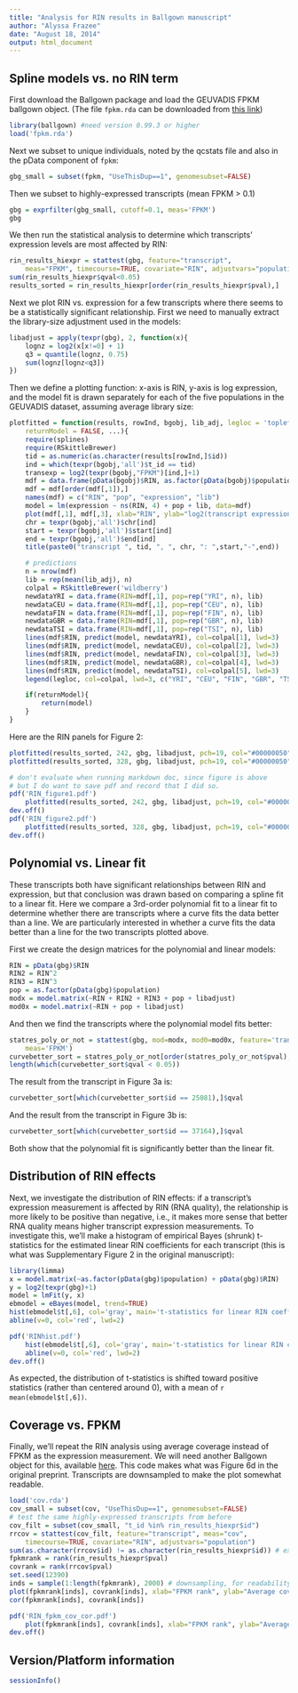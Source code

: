 ```yaml
---
title: "Analysis for RIN results in Ballgown manuscript"
author: "Alyssa Frazee"
date: "August 18, 2014"
output: html_document
---
```


## Spline models vs. no RIN term

First download the Ballgown package and load the GEUVADIS FPKM ballgown object. (The file `fpkm.rda` can be downloaded from [this link](http://files.figshare.com/1625419/fpkm.rda))

```r
library(ballgown) #need version 0.99.3 or higher
load('fpkm.rda')
```

Next we subset to unique individuals, noted by the qcstats file and also in the pData component of `fpkm`:

```r
gbg_small = subset(fpkm, "UseThisDup==1", genomesubset=FALSE)
```

Then we subset to highly-expressed transcripts (mean FPKM > 0.1)

```r
gbg = exprfilter(gbg_small, cutoff=0.1, meas='FPKM')
gbg
```

We then run the statistical analysis to determine which transcripts' expression levels are most affected by RIN:

```r
rin_results_hiexpr = stattest(gbg, feature="transcript",
    meas="FPKM", timecourse=TRUE, covariate="RIN", adjustvars="population")
sum(rin_results_hiexpr$qval<0.05) 
results_sorted = rin_results_hiexpr[order(rin_results_hiexpr$pval),]
```

Next we plot RIN vs. expression for a few transcripts where there seems to be a statistically significant relationship. First we need to manually extract the library-size adjustment used in the models:

```r
libadjust = apply(texpr(gbg), 2, function(x){
    lognz = log2(x[x!=0] + 1)
    q3 = quantile(lognz, 0.75)
    sum(lognz[lognz<q3])
})
```

Then we define a plotting function: x-axis is RIN, y-axis is log expression, and the model fit is drawn separately for each of the five populations in the GEUVADIS dataset, assuming average library size:

```r
plotfitted = function(results, rowInd, bgobj, lib_adj, legloc = 'topleft', 
    returnModel = FALSE, ...){
    require(splines)
    require(RSkittleBrewer)
    tid = as.numeric(as.character(results[rowInd,]$id))
    ind = which(texpr(bgobj,'all')$t_id == tid)
    transexp = log2(texpr(bgobj,"FPKM")[ind,]+1)
    mdf = data.frame(pData(bgobj)$RIN, as.factor(pData(bgobj)$population), as.numeric(transexp), lib_adj)
    mdf = mdf[order(mdf[,1]),]
    names(mdf) = c("RIN", "pop", "expression", "lib")
    model = lm(expression ~ ns(RIN, 4) + pop + lib, data=mdf)
    plot(mdf[,1], mdf[,3], xlab="RIN", ylab="log2(transcript expression + 1)", ...)
    chr = texpr(bgobj,'all')$chr[ind]
    start = texpr(bgobj,'all')$start[ind]
    end = texpr(bgobj,'all')$end[ind]
    title(paste0("transcript ", tid, ", ", chr, ": ",start,"-",end))

    # predictions
    n = nrow(mdf)
    lib = rep(mean(lib_adj), n)
    colpal = RSkittleBrewer('wildberry') 
    newdataYRI = data.frame(RIN=mdf[,1], pop=rep("YRI", n), lib)
    newdataCEU = data.frame(RIN=mdf[,1], pop=rep("CEU", n), lib)
    newdataFIN = data.frame(RIN=mdf[,1], pop=rep("FIN", n), lib)
    newdataGBR = data.frame(RIN=mdf[,1], pop=rep("GBR", n), lib)
    newdataTSI = data.frame(RIN=mdf[,1], pop=rep("TSI", n), lib)
    lines(mdf$RIN, predict(model, newdataYRI), col=colpal[1], lwd=3)
    lines(mdf$RIN, predict(model, newdataCEU), col=colpal[2], lwd=3)
    lines(mdf$RIN, predict(model, newdataFIN), col=colpal[3], lwd=3)
    lines(mdf$RIN, predict(model, newdataGBR), col=colpal[4], lwd=3)
    lines(mdf$RIN, predict(model, newdataTSI), col=colpal[5], lwd=3)
    legend(legloc, col=colpal, lwd=3, c("YRI", "CEU", "FIN", "GBR", "TSI"))    

    if(returnModel){
        return(model)
    }
}
```

Here are the RIN panels for Figure 2:

```r
plotfitted(results_sorted, 242, gbg, libadjust, pch=19, col="#00000050", legloc='bottomleft')
plotfitted(results_sorted, 328, gbg, libadjust, pch=19, col="#00000050")

```

```r
# don't evaluate when running markdown doc, since figure is above
# but I do want to save pdf and record that I did so.
pdf('RIN_figure1.pdf')
    plotfitted(results_sorted, 242, gbg, libadjust, pch=19, col="#00000050", legloc='bottomleft')
dev.off()
pdf('RIN_figure2.pdf')
    plotfitted(results_sorted, 328, gbg, libadjust, pch=19, col="#00000050")
dev.off()
```


## Polynomial vs. Linear fit

These transcripts both have significant relationships between RIN and expression, but that conclusion was drawn based on comparing a spline fit to a linear fit. Here we compare a 3rd-order polynomial fit to a linear fit to determine whether there are transcripts where a curve fits the data better than a line. We are particularly interested in whether a curve fits the data better than a line for the two transcripts plotted above.

First we create the design matrices for the polynomial and linear models:

```r
RIN = pData(gbg)$RIN
RIN2 = RIN^2
RIN3 = RIN^3
pop = as.factor(pData(gbg)$population)
modx = model.matrix(~RIN + RIN2 + RIN3 + pop + libadjust)
mod0x = model.matrix(~RIN + pop + libadjust)
```

And then we find the transcripts where the polynomial model fits better:

```r
statres_poly_or_not = stattest(gbg, mod=modx, mod0=mod0x, feature='transcript', 
    meas='FPKM')
curvebetter_sort = statres_poly_or_not[order(statres_poly_or_not$pval),]
length(which(curvebetter_sort$qval < 0.05))
```

The result from the transcript in Figure 3a is:

```r
curvebetter_sort[which(curvebetter_sort$id == 25081),]$qval
```

And the result from the transcript in Figure 3b is:
```r
curvebetter_sort[which(curvebetter_sort$id == 37164),]$qval
```

Both show that the polynomial fit is significantly better than the linear fit.

## Distribution of RIN effects

Next, we investigate the distribution of RIN effects: if a transcript's expression measurement is affected by RIN (RNA quality), the relationship is more likely to be positive than negative, i.e., it makes more sense that better RNA quality means higher transcript expression measurements. To investigate this, we'll make a histogram of empirical Bayes (shrunk) t-statistics for the estimated linear RIN coefficients for each transcript (this is what was Supplementary Figure 2 in the original manuscript):

```r
library(limma)
x = model.matrix(~as.factor(pData(gbg)$population) + pData(gbg)$RIN)
y = log2(texpr(gbg)+1)
model = lmFit(y, x)
ebmodel = eBayes(model, trend=TRUE)
hist(ebmodel$t[,6], col='gray', main='t-statistics for linear RIN coefficients', xlab='t-statistics', breaks=50)
abline(v=0, col='red', lwd=2)
```

```r
pdf('RINhist.pdf')
    hist(ebmodel$t[,6], col='gray', main='t-statistics for linear RIN coefficients', xlab='t-statistics', breaks=50)
    abline(v=0, col='red', lwd=2)
dev.off()
```


As expected, the distribution of t-statistics is shifted toward positive statistics (rather than centered around 0), with a mean of `r mean(ebmodel$t[,6])`.

## Coverage vs. FPKM

Finally, we'll repeat the RIN analysis using average coverage instead of FPKM as the expression measurement. We will need another Ballgown object for this, available [here](http://files.figshare.com/1625417/cov.rda). This code makes what was Figure 6d in the original preprint. Transcripts are downsampled to make the plot somewhat readable.

```r
load('cov.rda')
cov_small = subset(cov, "UseThisDup==1", genomesubset=FALSE) 
# test the same highly-expressed transcripts from before
cov_filt = subset(cov_small, "t_id %in% rin_results_hiexpr$id")
rrcov = stattest(cov_filt, feature="transcript", meas="cov", 
    timecourse=TRUE, covariate="RIN", adjustvars="population")
sum(as.character(rrcov$id) != as.character(rin_results_hiexpr$id)) # expect 0 (sanity check)
fpkmrank = rank(rin_results_hiexpr$pval)
covrank = rank(rrcov$pval)
set.seed(12390)
inds = sample(1:length(fpkmrank), 2000) # downsampling, for readability
plot(fpkmrank[inds], covrank[inds], xlab="FPKM rank", ylab="Average coverage rank", pch=19, cex=0.7)
cor(fpkmrank[inds], covrank[inds])
```

```r
pdf('RIN_fpkm_cov_cor.pdf')
    plot(fpkmrank[inds], covrank[inds], xlab="FPKM rank", ylab="Average coverage rank", pch=19, cex=0.7)
dev.off()
```

## Version/Platform information
```r
sessionInfo()
```


